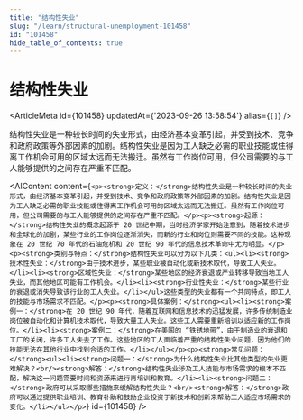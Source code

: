 ```yaml
---
title: "结构性失业"
slug: "/learn/structural-unemployment-101458"
id: "101458"
hide_table_of_contents: true
---
```



# 结构性失业

<ArticleMeta id={101458} updatedAt={'2023-09-26 13:58:54'} alias={`[]`} />
<div className='border-solid border-b border-t-0 my-4 border-[var(--ifm-color-gray-300)]' />

结构性失业是一种较长时间的失业形式，由经济基本变革引起，并受到技术、竞争和政府政策等外部因素的加剧。结构性失业是因为工人缺乏必需的职业技能或住得离工作机会可用的区域太远而无法搬迁。虽然有工作岗位可用，但公司需要的与工人能够提供的之间存在严重不匹配。

<AIContent content={`<p><strong>定义：</strong>结构性失业是一种较长时间的失业形式，由经济基本变革引起，并受到技术、竞争和政府政策等外部因素的加剧。结构性失业是因为工人缺乏必需的职业技能或住得离工作机会可用的区域太远而无法搬迁。虽然有工作岗位可用，但公司需要的与工人能够提供的之间存在严重不匹配。</p><p><strong>起源：</strong>结构性失业的概念起源于 20 世纪中期，当时经济学家开始注意到，随着技术进步和全球化的加剧，某些行业的工作岗位逐渐消失，而新的行业和岗位则需要不同的技能。这种现象在 20 世纪 70 年代的石油危机和 20 世纪 90 年代的信息技术革命中尤为明显。</p><p><strong>类别与特点：</strong>结构性失业可以分为以下几类：<ul><li><strong>技术性失业：</strong>由于技术进步，某些职业被自动化或新技术取代，导致工人失业。</li><li><strong>区域性失业：</strong>某些地区的经济衰退或产业转移导致当地工人失业，而其他地区可能有工作机会。</li><li><strong>行业性失业：</strong>某些行业的衰退或消失导致该行业的工人失业。</li></ul>这些类型的失业都有一个共同特点，即工人的技能与市场需求不匹配。</p><p><strong>具体案例：</strong><ul><li><strong>案例一：</strong>在 20 世纪 90 年代，随着互联网和信息技术的迅猛发展，许多传统制造业岗位被自动化和计算机技术取代，导致大量工人失业。这些工人需要重新培训以适应新的工作岗位。</li><li><strong>案例二：</strong>在美国的 “铁锈地带”，由于制造业的衰退和工厂的关闭，许多工人失去了工作。这些地区的工人面临着严重的结构性失业问题，因为他们的技能无法在其他行业中找到合适的工作。</li></ul></p><p><strong>常见问题：</strong><ul><li><strong>问题一：</strong>为什么结构性失业比其他类型的失业更难解决？<br/><strong>解答：</strong>结构性失业涉及工人技能与市场需求的根本不匹配，解决这一问题需要时间和资源来进行再培训和教育。</li><li><strong>问题二：</strong>政府可以采取哪些措施来缓解结构性失业？<br/><strong>解答：</strong>政府可以通过提供职业培训、教育补助和鼓励企业投资于新技术和创新来帮助工人适应市场需求的变化。</li></ul></p>`} id={101458} />

